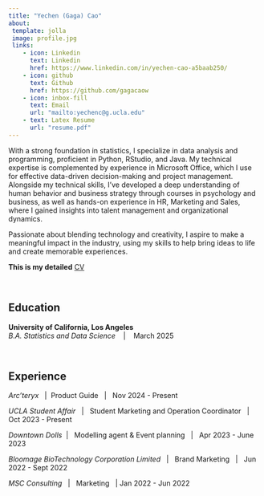 ```yaml
---
title: "Yechen (Gaga) Cao"
about:
 template: jolla
 image: profile.jpg
 links:
    - icon: Linkedin
      text: Linkedin
      href: https://www.linkedin.com/in/yechen-cao-a5baab250/
    - icon: github
      text: Github
      href: https://github.com/gagacaow
    - icon: inbox-fill
      text: Email
      url: "mailto:yechenc@g.ucla.edu"
    - text: Latex Resume
      url: "resume.pdf"
---
```


With a strong foundation in statistics, I specialize in data analysis and programming, proficient in Python, RStudio, and Java. My technical expertise is complemented by experience in Microsoft Office, which I use for effective data-driven decision-making and project management. Alongside my technical skills, I’ve developed a deep understanding of human behavior and business strategy through courses in psychology and business, as well as hands-on experience in HR, Marketing and Sales, where I gained insights into talent management and organizational dynamics.

Passionate about blending technology and creativity, I aspire to make a meaningful impact in the industry, using my skills to help bring ideas to life and create memorable experiences.

**This is my detailed** [CV](/cv.pdf)

<br>

## Education

**University of California, Los Angeles**  
*B.A.  Statistics and Data Science*     &nbsp;&nbsp;     |  &nbsp;&nbsp; March 2025


<br>

## Experience

*Arc'teryx* &nbsp; |&nbsp; Product Guide  &nbsp; |  &nbsp; Nov 2024 - Present

*UCLA Student Affair*  &nbsp; | &nbsp;  Student Marketing and Operation Coordinator  &nbsp; | &nbsp; Oct 2023 - Present

*Downtown Dolls* &nbsp;| &nbsp;  Modelling agent & Event planning  &nbsp;  | &nbsp; Apr 2023 - June 2023 


*Bloomage BioTechnology Corporation Limited*  &nbsp; | &nbsp; Brand Marketing &nbsp; | &nbsp;  Jun 2022 - Sept 2022 

*MSC Consulting*  &nbsp; | &nbsp; Marketing &nbsp; | Jan 2022 - Jun 2022



